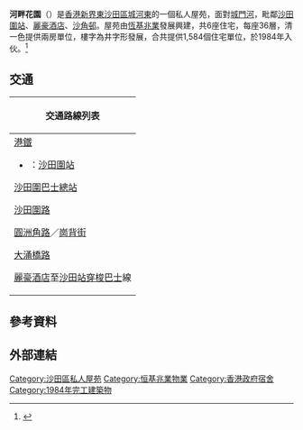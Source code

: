 {{Infobox_housinghk | name = Garden Rivera <br>河畔花園
| photo= HK RiverGarden 20070604 large.jpg
| phototitle= 河畔花園
| address= 沙田城河東大涌橋路20-30號
| developer=[[恆基兆業|恆基兆業]]
| use = 住宅
| blocknumber = 6座
| floornumber = 36
| yearofcompletion = 1984
| former = 填海地
| facilities = 平台花園、泳池、停車場、商場
| website = 
}}

'''河畔花園'''（{{lang-en|Garden Rivera}}）是[[香港|香港]][[新界東|新界東]][[沙田區|沙田區]][[城門河東岸|城河東]]的一個私人屋苑，面對[[城門河|城門河]]，毗鄰[[沙田圍站|沙田圍站]]、[[麗豪酒店|麗豪酒店]]、[[沙角邨|沙角邨]]。屋苑由[[恆基兆業|恆基兆業]]發展興建，共6座住宅，每座36層，清一色提供兩房單位，樓字為井字形發展，合共提供1,584個住宅單位，於1984年入伙。<ref name="河畔花園">{{Cite web |url=http://app.midland.com.hk/residential_ebook/%AAe%AF%60%AA%E1%B6%E9-garden-rivera |title=河畔花園 Garden Rivera - 網上樓書 - 美聯物業 Midland Realty |access-date=2011-01-30 |archive-date=2016-08-25 |archive-url=https://web.archive.org/web/20160825003137/http://app.midland.com.hk/residential_ebook/%AAe%AF%60%AA%E1%B6%E9-garden-rivera |dead-url=no }}</ref>

== 交通 ==
{| class="mw-collapsible mw-collapsed wikitable" style="background:white; margin: 0 auto; width: auto;" 
! 交通路線列表
|-
|
;[[港鐵|港鐵]]
*{{港鐵路線標誌|TML}}：[[沙田圍站|沙田圍站]]

;[[沙田圍巴士總站|沙田圍巴士總站]]
{{九龍新界巴士簡單列表|86A|89B}}

;[[沙田圍路|沙田圍路]]
{{九龍新界巴士簡單列表|47A|47X|80X|81K|82K|83P|83S|88|88X|249X|287P|287X|288|288A|798|798A|798B}}
{{大嶼山巴士簡單列表|E42|E42C|E42P|N42}}
{{過海隧道巴士簡單列表|170|682B|686|N170}}
{{新界專線小巴簡單列表|61S|403}}

;[[圓洲角路|圓洲角路]]／[[崗背街|崗背街]]
{{新界專線小巴簡單列表|809K}}

;[[大涌橋路|大涌橋路]]
{{九龍新界巴士簡單列表|38B|49X|74A|81C|83K|85A|86C|86K|89X|240X|281B|284|289R|299X|N281}}
{{大嶼山巴士簡單列表|A41|NA41}}
{{過海隧道巴士簡單列表|182|682B|980A|982C|N182}}
{{新界專線小巴簡單列表|65A|65S|67A|67K|803|804|809K}}
[[麗豪酒店|麗豪酒店]]至[[沙田站|沙田站]][[穿梭巴士|穿梭巴士]]線
|}

== 參考資料 ==
{{reflist}}
== 外部連結 ==
{{恆基兆業地產}} 
{{香港政府宿舍}}

[[Category:沙田區私人屋苑|Category:沙田區私人屋苑]]
[[Category:恒基兆業物業|Category:恒基兆業物業]]
[[Category:香港政府宿舍|Category:香港政府宿舍]]
[[Category:1984年完工建築物|Category:1984年完工建築物]]